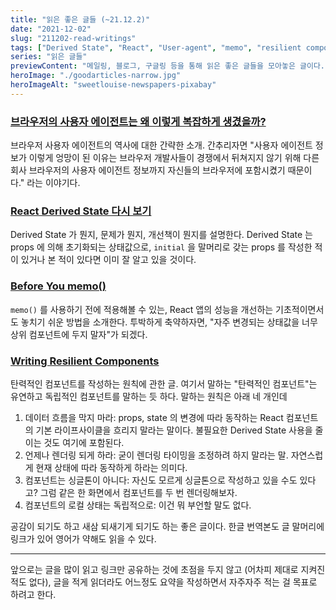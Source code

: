 ```yaml
---
title: "읽은 좋은 글들 (~21.12.2)"
date: "2021-12-02"
slug: "211202-read-writings"
tags: ["Derived State", "React", "User-agent", "memo", "resilient component"]
series: "읽은 글들"
previewContent: "메일링, 블로그, 구글링 등을 통해 읽은 좋은 글들을 모아놓은 글이다."
heroImage: "./goodarticles-narrow.jpg"
heroImageAlt: "sweetlouise-newspapers-pixabay"
---
```


### [브라우저의 사용자 에이전트는 왜 이렇게 복잡하게 생겼을까?](https://wormwlrm.github.io/2021/10/11/Why-User-Agent-string-is-so-complex.html)

브라우저 사용자 에이전트의 역사에 대한 간략한 소개. 간추리자면 "사용자 에이전트 정보가 이렇게 엉망이 된 이유는 브라우저 개발사들이 경쟁에서 뒤쳐지지 않기 위해 다른 회사 브라우저의 사용자 에이전트 정보까지 자신들의 브라우저에 포함시켰기 때문이다." 라는 이야기다.

### [React Derived State 다시 보기](https://reactiver.dev/review-react-derived-state/)

Derived State 가 뭔지, 문제가 뭔지, 개선책이 뭔지를 설명한다. Derived State 는 props 에 의해 초기화되는 상태값으로, `initial` 을 말머리로 갖는 props 를 작성한 적이 있거나 본 적이 있다면 이미 잘 알고 있을 것이다.

### [Before You memo()](https://overreacted.io/before-you-memo/)

`memo()` 를 사용하기 전에 적용해볼 수 있는, React 앱의 성능을 개선하는 기초적이면서도 놓치기 쉬운 방법을 소개한다. 투박하게 축약하자면, "자주 변경되는 상태값을 너무 상위 컴포넌트에 두지 말자"가 되겠다.

### [Writing Resilient Components](https://overreacted.io/writing-resilient-components/)

탄력적인 컴포넌트를 작성하는 원칙에 관한 글. 여기서 말하는 "탄력적인 컴포넌트"는 유연하고 독립적인 컴포넌트를 말하는 듯 하다. 말하는 원칙은 아래 네 개인데

1. 데이터 흐름을 막지 마라: props, state 의 변경에 따라 동작하는 React 컴포넌트의 기본 라이프사이클을 흐리지 말라는 말이다. 불필요한 Derived State 사용을 줄이는 것도 여기에 포함된다.
2. 언제나 렌더링 되게 하라: 굳이 렌더링 타이밍을 조정하려 하지 말라는 말. 자연스럽게 현재 상태에 따라 동작하게 하라는 의미다.
3. 컴포넌트는 싱글톤이 아니다: 자신도 모르게 싱글톤으로 작성하고 있을 수도 있다고? 그럼 같은 한 화면에서 컴포넌트를 두 번 렌더링해보자.
4. 컴포넌트의 로컬 상태는 독립적으로: 이건 뭐 부언할 말도 없다.

공감이 되기도 하고 새삼 되새기게 되기도 하는 좋은 글이다. 한글 번역본도 글 말머리에 링크가 있어 영어가 약해도 읽을 수 있다.

---

앞으로는 글을 많이 읽고 링크만 공유하는 것에 초점을 두지 않고 (어차피 제대로 지켜진 적도 없다), 글을 적게 읽더라도 어느정도 요약을 작성하면서 자주자주 적는 걸 목표로 하려고 한다.
